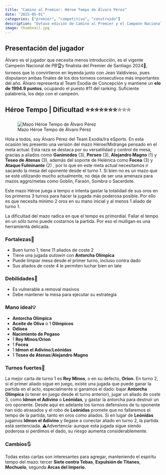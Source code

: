 ```yaml
---
title: "Camino al Premier: Héroe Tempo de Álvaro Pérez"
date: "2025-05-01"
categories: ["premier", "competitivo", "construido"]
description: "Ovtava edición de Camino al Premier y el Campeón Nacional de PB nos muestra uno de los posibles mazos que llevará al próximo Premier"
image: thumbnail.jpg
---
```


## Presentación del jugador

Álvaro es el jugador que necesita menos introducción, es el vigente Campeón Nacional de PB🏆y finalista del Premier de Santiago 2024🏅, torneos que lo convirtieron en leyenda junto con Jean Valdivieso, pues disputaron ambas finales de los dos torneos consecutivos más importantes del año. Álvaro representa al Team Exodia de Concepción y mantiene un **elo de 1994.9 puntos**, ocupando el puesto #11 del ranking. Suficiente palabrería, los dejo con el campeón.

## Héroe Tempo \| Dificultad ⭐⭐⭐⭐⭐⭐⭐[⭐⭐⭐]{style="color: transparent; text-shadow: 0 0 0 gray;"}

![Mazo Héroe Tempo de Álvaro Pérez](heroe-tempo.png){fig-align="center"}

Hola a todos, soy Álvaro Pérez del Team Exodia/Ira eSports. En esta ocasión les presento una versión del mazo Héroe/Midrange pensado en el meta actual. Esta raza se destaca por su versatilidad y control de mesa, gracias a aliados como **Ganimedes** (3), **Perseo** (3), **Alejandro Magno** (1) y **Teseo de Atenas** (3), además del soporte de Helénica como **Focea** (3) y **Ataque Fulminante** (2) , por lo que en este meta actual necesitamos ir sacando la mesa del oponente desde el turno 1. Si bien no es un mazo que se esté utilizando mucho actualmente, no deja de ser una amenaza para mazos aggro/metas como Goblin, Faraón, Sombra o Sacerdote.

Este mazo Héroe juega a tempo e intenta gastar la totalidad de sus oros en los primeros 3 turnos para hacer la jugada más poderosa posible. Por ello es que necesita mínimo 2 oros en su mano inicial y al menos 1 aliado de turno 1.

La dificultad del mazo radica en que el tempo es primordial. Fallar el tempo en un sólo turno puede costarnos la partida. Por eso el mulligan es una herramienta delicada.

### Fortalezas💪

-   Buen turno 1, tiene 11 aliados de coste 2
-   Tiene una jugada *autowin* con **Antorcha Olímpica**
-   Puede limpiar mesa desde el primer turno, incluso contra dado
-   Sus aliados de coste 4 le permiten luchar bien en late

### Debilidades💩

-   Es vulnerable a removal masivos
-   Debe mantener la mesa para ejecutar su estrategia

### Mano ideal💡

-   **Antorcha Olímpica**
-   **Aceite de Oliva** o 1 **Olímpicos**
-   **Odisea**
-   **Nacimiento de Pegaso**
-   1 **Rey Minos**/**Orion**
-   1 **Focea**
-   1 **Idmon el Adivino**/**Leónidas**
-   1 **Teseo de Atenas**/**Alejandro Magno**

### Turnos fuertes💯

La mejor carta de turno 1 es **Rey Minos**, o en su defecto, **Orion**. En turno 2, si el primer aliado sigue en juego, existe una jugada que puede ganar la partida en el acto, especialmente si ganamos el dado: bajar **Antorcha Olímpica** (o tener en juego desde el turno anterior), jugar un aliado de coste 3, como **Idmon el Adivino** o **Leónidas**, y gastar la antorcha para destruir un oro oponente. Desde aquí en adelante los turnos defensivos de tu oponente han sido atrasados y el robo de **Leónidas** promete que no fallaremos el tempo de la partida, tanto en oros como aliados. Si en lugar de **Leónidas** jugamos **Idmon el Adivino** y llegase a conectar aliado en turno 2, la partida está sentenciada. ⚠️Advertencia: aunque esta jugada sigue siendo poderosa si perdimos el dado, su riesgo aumenta considerablemente.

### Cambios🔃

Todas estas cartas son interesantes para agregar, manteniendo el espíritu tempo del mazo: tercer **Siete contra Tebas**, **Expulsión de Titanes**, **Mochuelo**, segunda **Arcas del Imperio.**
